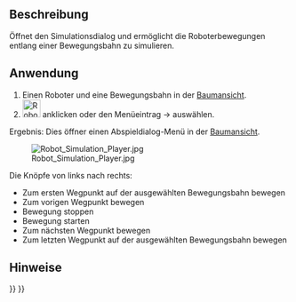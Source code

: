 <languages/>

{{Docnav
|[[Robot_CreateRobot|Create a robot]]
|[[Robot_Export|Export a trajectory]]
|[[Robot_Workbench|Robot]]
|IconL=Robot_CreateRobot.svg
|IconR=Robot_Export.svg
|IconC=Workbench_Robot.svg
}}

{{GuiCommand/de
|Name=Robot Simulate
|Name/de=Robot Simulieren
|MenuLocation=Robot → Bewegungsbahn simulieren
|Workbenches=[[Robot_Workbench/de|Robot]]
}}

<span id="Description"></span>
==Beschreibung==

Öffnet den Simulationsdialog und ermöglicht die Roboterbewegungen entlang einer Bewegungsbahn zu simulieren.

<span id="Usage"></span>
==Anwendung==

# Einen Roboter und eine Bewegungsbahn in der [[Tree_view/de|Baumansicht]].
# [[Image:Robot_Simulate.svg|32px]] anklicken oder den Menüeintrag {{KEY|Robot}}  →  {{KEY|[[Image:Robot_Simulate.svg|32px]] Bewegungsbahn simulieren}} auswählen.

Ergebnis: Dies öffner einen Abspieldialog-Menü in der [[Tree_view/de|Baumansicht]].

[[Image:Robot_Simulation_Player.jpg]]

Die Knöpfe von links nach rechts:
* Zum ersten Wegpunkt auf der ausgewählten Bewegungsbahn bewegen
* Zum vorigen Wegpunkt bewegen
* Bewegung stoppen
* Bewegung starten
* Zum nächsten Wegpunkt bewegen
* Zum letzten Wegpunkt auf der ausgewählten Bewegungsbahn bewegen

<span id="Notes"></span>
==Hinweise==


{{Docnav
|[[Robot_CreateRobot|Create a robot]]
|[[Robot_Export|Export a trajectory]]
|[[Robot_Workbench|Robot]]
|IconL=Robot_CreateRobot.svg
|IconR=Robot_Export.svg
|IconC=Workbench_Robot.svg
}}

{{Robot_Tools_navi{{#translation:}}}}
{{Userdocnavi{{#translation:}}}}